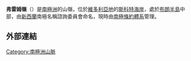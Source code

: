 {{coord|78|5|S|165|26|E|source:GNIS|display=title}}

'''弗雷姆嶺'''（{{lang-en|Frame Ridge}}）是[[南極洲|南極洲]]的山嶺，位於[[維多利亞地|維多利亞地]]的[[斯科特海岸|斯科特海岸]]，處於[[布朗半島|布朗半島]]中部，由[[新西蘭|新西蘭]]南極名稱諮詢委員會命名，現時由[[南極條約體系|南極條約體系]]管理。

==外部連結==
{{cite gnis | type = antarid | id = 5217| name = Frame Ridge | accessdate = 2012-04-05}}

{{DEFAULTSORT:Frame Ridge}}
[[Category:南極洲山脈|Category:南極洲山脈]]


{{ScottCoast-geo-stub}}